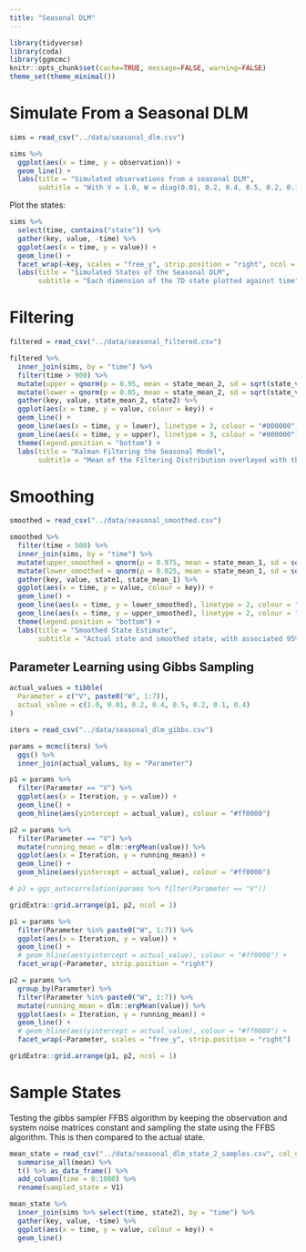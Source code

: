 ```yaml
---
title: "Seasonal DLM"
---
```


```r
library(tidyverse)
library(coda)
library(ggmcmc)
knitr::opts_chunk$set(cache=TRUE, message=FALSE, warning=FALSE)
theme_set(theme_minimal())
```

# Simulate From a Seasonal DLM

```r
sims = read_csv("../data/seasonal_dlm.csv")

sims %>%
  ggplot(aes(x = time, y = observation)) +
  geom_line() +
  labs(title = "Simulated observations from a seasonal DLM",
       subtitle = "With V = 1.0, W = diag(0.01, 0.2, 0.4, 0.5, 0.2, 0.1, 0.4)")
```

Plot the states:

```r
sims %>%
  select(time, contains("state")) %>%
  gather(key, value, -time) %>%
  ggplot(aes(x = time, y = value)) +
  geom_line() +
  facet_wrap(~key, scales = "free_y", strip.position = "right", ncol = 1) +
  labs(title = "Simulated States of the Seasonal DLM",
       subtitle = "Each dimension of the 7D state plotted against time")
```

# Filtering

```r
filtered = read_csv("../data/seasonal_filtered.csv")

filtered %>%
  inner_join(sims, by = "time") %>%
  filter(time > 900) %>%
  mutate(upper = qnorm(p = 0.95, mean = state_mean_2, sd = sqrt(state_variance_2))) %>%
  mutate(lower = qnorm(p = 0.05, mean = state_mean_2, sd = sqrt(state_variance_2))) %>%
  gather(key, value, state_mean_2, state2) %>%
  ggplot(aes(x = time, y = value, colour = key)) +
  geom_line() +
  geom_line(aes(x = time, y = lower), linetype = 3, colour = "#000000") +
  geom_line(aes(x = time, y = upper), linetype = 3, colour = "#000000") +
  theme(legend.position = "bottom") +
  labs(title = "Kalman Filtering the Seasonal Model", 
       subtitle = "Mean of the Filtering Distribution overlayed with the actual simulated state with 90% probability intervals")
```

# Smoothing


```r
smoothed = read_csv("../data/seasonal_smoothed.csv")

smoothed %>%
  filter(time < 500) %>%
  inner_join(sims, by = "time") %>%
  mutate(upper_smoothed = qnorm(p = 0.975, mean = state_mean_1, sd = sqrt(state_variance_1))) %>%
  mutate(lower_smoothed = qnorm(p = 0.025, mean = state_mean_1, sd = sqrt(state_variance_1))) %>%
  gather(key, value, state1, state_mean_1) %>%
  ggplot(aes(x = time, y = value, colour = key)) +
  geom_line() +
  geom_line(aes(x = time, y = lower_smoothed), linetype = 2, colour = "#000000") +
  geom_line(aes(x = time, y = upper_smoothed), linetype = 2, colour = "#000000") +
  theme(legend.position = "bottom") +
  labs(title = "Smoothed State Estimate",
       subtitle = "Actual state and smoothed state, with associated 95% intervals")
```

## Parameter Learning using Gibbs Sampling

```r
actual_values = tibble(
  Parameter = c("V", paste0("W", 1:7)),
  actual_value = c(1.0, 0.01, 0.2, 0.4, 0.5, 0.2, 0.1, 0.4)
)
```

```r
iters = read_csv("../data/seasonal_dlm_gibbs.csv")

params = mcmc(iters) %>%
  ggs() %>%
  inner_join(actual_values, by = "Parameter")

p1 = params %>%
  filter(Parameter == "V") %>%
  ggplot(aes(x = Iteration, y = value)) +
  geom_line() +
  geom_hline(aes(yintercept = actual_value), colour = "#ff0000")

p2 = params %>%
  filter(Parameter == "V") %>%
  mutate(running_mean = dlm::ergMean(value)) %>%
  ggplot(aes(x = Iteration, y = running_mean)) +
  geom_line() +
  geom_hline(aes(yintercept = actual_value), colour = "#ff0000")

# p3 = ggs_autocorrelation(params %>% filter(Parameter == "V"))

gridExtra::grid.arrange(p1, p2, ncol = 1)
```

```r
p1 = params %>%
  filter(Parameter %in% paste0("W", 1:7)) %>%
  ggplot(aes(x = Iteration, y = value)) +
  geom_line() +
  # geom_hline(aes(yintercept = actual_value), colour = "#ff0000") +
  facet_wrap(~Parameter, strip.position = "right")

p2 = params %>%
  group_by(Parameter) %>%
  filter(Parameter %in% paste0("W", 1:7)) %>%
  mutate(running_mean = dlm::ergMean(value)) %>%
  ggplot(aes(x = Iteration, y = running_mean)) +
  geom_line() +
  # geom_hline(aes(yintercept = actual_value), colour = "#ff0000") +
  facet_wrap(~Parameter, scales = "free_y", strip.position = "right")

gridExtra::grid.arrange(p1, p2, ncol = 1)
```

# Sample States

Testing the gibbs sampler FFBS algorithm by keeping the observation and system noise matrices constant and sampling the state using the FFBS algorithm. This is then compared to the actual state.

```r
mean_state = read_csv("../data/seasonal_dlm_state_2_samples.csv", col_names = FALSE) %>%
  summarise_all(mean) %>%
  t() %>% as_data_frame() %>%
  add_column(time = 0:1000) %>%
  rename(sampled_state = V1)

mean_state %>%
  inner_join(sims %>% select(time, state2), by = "time") %>%
  gather(key, value, -time) %>%
  ggplot(aes(x = time, y = value, colour = key)) +
  geom_line()
```